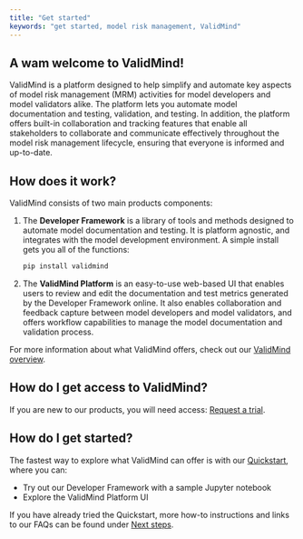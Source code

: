 ```yaml
---
title: "Get started"
keywords: "get started, model risk management, ValidMind"
---
```


## A wam welcome to ValidMind!

ValidMind is a platform designed to help simplify and automate key aspects of model risk management (MRM) activities for model developers and model validators alike. The platform lets you automate model documentation and testing, validation, and testing. In addition, the platform offers built-in collaboration and tracking features that enable all stakeholders to collaborate and communicate effectively throughout the model risk management lifecycle, ensuring that everyone is informed and up-to-date. 

<!---- 
ValidMind provides different tools for developers to document and validate models regardless of the technology platform used to build them. 

On the ValidMind platform, everything starts with the model inventory: users register new models and manage a model's lifecycle through the different activities of the firm's MRM (Model Risk Management) process.

The model's information and associated objects are managed through the model and documentation lifecycle workflows. Customers should define these workflows to follow internal risk and compliance policies strictly. In general, the model and documentation workflows look like this (only displaying the happy path for illustration purposes):

[Model Lifecycle Workflow]

--->

## How does it work?

<!--- TO DO replace with basic documentation workflow; the current graphic talks about things, but not about the tasks (moved graphic to dev framework section ) ---> 

ValidMind consists of two main products components: 

1. The **Developer Framework** is a library of tools and methods designed to automate model documentation and testing. It is platform agnostic, and integrates with the model development environment. A simple install gets you all of the functions:
    
    ```bash
    pip install validmind
   ```

2. The **ValidMind Platform** is an easy-to-use web-based UI that enables users to review and edit the documentation and test metrics generated by the Developer Framework online. It also enables collaboration and feedback capture between model developers and model validators, and offers workflow capabilities to manage the model documentation and validation process.

For more information about what ValidMind offers, check out our [ValidMind overview](overview.qmd).

## How do I get access to ValidMind? 

If you are new to our products, you will need access: [Request a trial](https://validmind.com/demo).

## How do I get started?

The fastest way to explore what ValidMind can offer is with our [Quickstart](quickstart.qmd), where you can:

- Try out our Developer Framework with a sample Jupyter notebook
- Explore the ValidMind Platform UI

If you have already tried the Quickstart, more how-to instructions and links to our FAQs can be found under [Next steps](quickstart.qmd#next-steps).